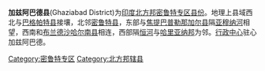 '''加兹阿巴德县'''(Ghaziabad District)为[[印度|印度]][[北方邦|北方邦]][[密鲁特专区|密鲁特专区]][[县|县份]]。地理上县域西北与[[巴格帕特县|巴格帕特县]]接壤，北邻[[密鲁特县|密鲁特县]]，东部与[[焦提巴普勒那加尔县|焦提巴普勒那加尔县]]隔[[亚穆纳河|亚穆纳河]]相望，西南和[[布兰德沙哈尔南县|布兰德沙哈尔南县]]相连，西部隔[[恒河|恒河]]与[[哈里亚纳邦|哈里亚纳邦]]为邻。[[行政中心|行政中心]]驻心加兹阿巴德。

{{北方邦行政区划小作品}}
[[Category:密鲁特专区|Category:密鲁特专区]]
[[Category:北方邦辖县|Category:北方邦辖县]]